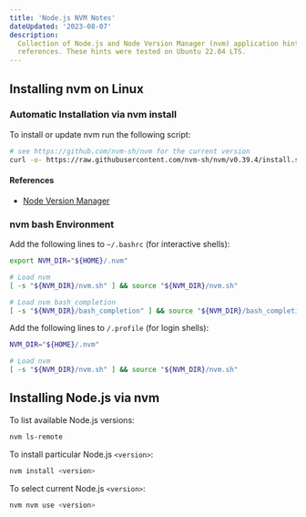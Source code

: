 ```yaml
---
title: 'Node.js NVM Notes'
dateUpdated: '2023-08-07'
description:
  Collection of Node.js and Node Version Manager (nvm) application hints and resource
  references. These hints were tested on Ubuntu 22.04 LTS.
---
```


## Installing nvm on Linux

### Automatic Installation via nvm install

To install or update nvm run the following script:

```bash
# see https://github.com/nvm-sh/nvm for the current version
curl -o- https://raw.githubusercontent.com/nvm-sh/nvm/v0.39.4/install.sh | bash
```

#### References

- [Node Version Manager](https://github.com/nvm-sh/nvm)

### nvm bash Environment

Add the following lines to `~/.bashrc` (for interactive shells):

```bash
export NVM_DIR="${HOME}/.nvm"

# Load nvm
[ -s "${NVM_DIR}/nvm.sh" ] && source "${NVM_DIR}/nvm.sh"

# Load nvm bash_completion
[ -s "${NVM_DIR}/bash_completion" ] && source "${NVM_DIR}/bash_completion"
```

Add the following lines to `/.profile` (for login shells):

```bash
NVM_DIR="${HOME}/.nvm"

# Load nvm
[ -s "${NVM_DIR}/nvm.sh" ] && source "${NVM_DIR}/nvm.sh"
```

## Installing Node.js via nvm

To list available Node.js versions:

```bash
nvm ls-remote
```
To install particular Node.js `<version>`:

```bash
nvm install <version>
```

To select current Node.js `<version>`:

```bash
nvm nvm use <version>
```

